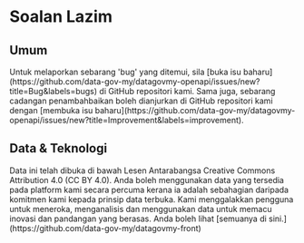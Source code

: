 # Soalan Lazim


## Umum

<FAQBox title="Bagaimanakah cara untuk melapori 'bug' di OpenAPI?">
  Untuk melaporkan sebarang 'bug' yang ditemui, sila [buka isu
  baharu](https://github.com/data-gov-my/datagovmy-openapi/issues/new?title=Bug&labels=bugs) di
  GitHub repositori kami.
</FAQBox>
<FAQBox title="Bagaimanakah cara untuk memberi cadangan penambahbaikan?">
  Sama juga, sebarang cadangan penambahbaikan boleh dianjurkan di GitHub repositori kami dengan
  [membuka isu
  baharu](https://github.com/data-gov-my/datagovmy-openapi/issues/new?title=Improvement&labels=improvement).
</FAQBox>

## Data & Teknologi

<FAQBox title="Bolehkah saya guna data-data yang disediakan secara percuma?">
  Data ini telah dibuka di bawah Lesen Antarabangsa Creative Commons Attribution 4.0 (CC BY 4.0).
  Anda boleh menggunakan data yang tersedia pada platform kami secara percuma kerana ia adalah
  sebahagian daripada komitmen kami kepada prinsip data terbuka. Kami menggalakkan pengguna untuk
  meneroka, menganalisis dan menggunakan data untuk memacu inovasi dan pandangan yang berasas.
</FAQBox>
<FAQBox title="Bolehkah kongsi cara-cara untuk membina laman ini?">
  Anda boleh lihat [semuanya di sini.](https://github.com/data-gov-my/datagovmy-front)
</FAQBox>
